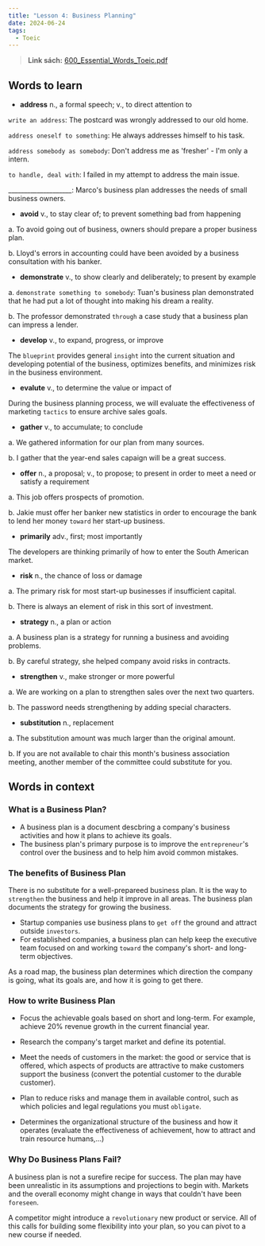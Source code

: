 ```yaml
---
title: "Lesson 4: Business Planning"
date: 2024-06-24
tags: 
  - Toeic
---
```


> **Link sách:** [600_Essential_Words_Toeic.pdf](/public/eng/600_Essential_Words_Toeic.pdf)

## Words to learn

- **address** n., a formal speech; v., to direct attention to 

`write an address`: The postcard was wrongly addressed to our old home.

`address oneself to something`: He always addresses himself to his task.

`address somebody as somebody`: Don't address me as 'fresher' - I'm only a intern.

`to handle, deal with`: I failed in my attempt to address the main issue.

____________________: Marco's business plan addresses the needs of small business owners.

- **avoid** v., to stay clear of; to prevent something bad from happening

a. To avoid going out of business, owners should prepare a proper business plan.

b. Lloyd's errors in accounting could have been avoided by a business consultation with his banker.

- **demonstrate** v., to show clearly and deliberately; to present by example

a. `demonstrate something to somebody`: Tuan's business plan demonstrated that he had put a lot of thought into making his dream a reality.

b. The professor demonstrated `through` a case study that a business plan can impress a lender.

- **develop** v., to expand, progress, or improve

The `blueprint` provides general `insight` into the current situation and developing potential of the business, optimizes benefits, and minimizes risk in the business environment.

- **evalute** v., to determine the value or impact of

During the business planning process, we will evaluate the effectiveness of marketing `tactics` to ensure archive sales goals.

- **gather** v., to accumulate; to conclude

a. We gathered information for our plan from many sources.

b. I gather that the year-end sales capaign will be a great success.

- **offer** n., a proposal; v., to propose; to present in order to meet a need or satisfy a requirement

a. This job offers prospects of promotion.

b. Jakie must offer her banker new statistics in order to encourage the bank to lend her money `toward` her start-up business.

- **primarily** adv., first; most importantly

The developers are thinking primarily of how to enter the South American market.

- **risk** n., the chance of loss or damage

a. The primary risk for most start-up businesses if insufficient capital.

b. There is always an element of risk in this sort of investment.

- **strategy** n., a plan or action

a. A business plan is a strategy for running a business and avoiding problems.

b. By careful strategy, she helped company avoid risks in contracts.

- **strengthen** v., make stronger or more powerful

a. We are working on a plan to strengthen sales over the next two quarters.


b. The password needs strengthening by adding special characters.

- **substitution** n., replacement

a. The substitution amount was much larger than the original amount.

b. If you are not available to chair this month's business association meeting, another member of the committee could substitute for you.

## Words in context

### What is a Business Plan?

- A business plan is a document descbring a company's business activities and how it plans to achieve its goals.
- The business plan's primary purpose is to improve the `entrepreneur`'s control over the business and to help him avoid common mistakes.

### The benefits of Business Plan
There is no substitute for a well-prepareed business plan. It is the way to `strengthen` the business and help it improve in all areas. The business plan documents the strategy for growing the business.

- Startup companies use business plans to `get off` the ground and attract outside `investors`.
- For established companies, a business plan can help keep the executive team focused on and working `toward` the company's short- and long-term objectives.

As a road map, the business plan determines which direction the company is going, what its goals are, and how it is going to get there.
### How to write Business Plan

- Focus the achievable goals based on short and long-term. For example, achieve 20% revenue growth in the current financial year.

- Research the company's target market and define its potential.

- Meet the needs of customers in the market: the good or service that is offered, which aspects of products are attractive to make customers support the business (convert the potential customer to the durable customer).

- Plan to reduce risks and manage them in available control, such as which policies and legal regulations you must `obligate`.

- Determines the organizational structure of the business and how it operates (evaluate the effectiveness of achievement, how to attract and train resource humans,...)

### Why Do Business Plans Fail?

A business plan is not a surefire recipe for success. The plan may have been unrealistic in its assumptions and projections to begin with. Markets and the overall economy might change in ways that couldn't have been `foreseen`. 

A competitor might introduce a `revolutionary` new product or service. All of this calls for building some flexibility into your plan, so you can pivot to a new course if needed.